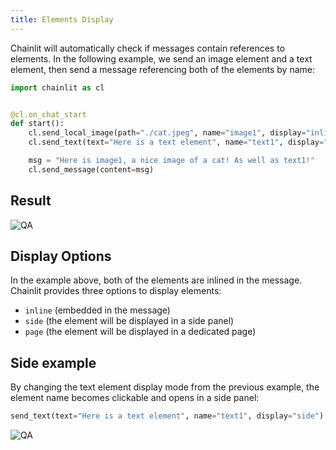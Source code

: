 ```yaml
---
title: Elements Display
---
```


Chainlit will automatically check if messages contain references to elements. In the following example, we send an image element and a text element, then send a message referencing both of the elements by name:

```python
import chainlit as cl


@cl.on_chat_start
def start():
    cl.send_local_image(path="./cat.jpeg", name="image1", display="inline")
    cl.send_text(text="Here is a text element", name="text1", display="inline")

    msg = "Here is image1, a nice image of a cat! As well as text1!"
    cl.send_message(content=msg)
```

## Result
![QA](/images/inline-documents.png)

## Display Options
In the example above, both of the elements are inlined in the message. Chainlit provides three options to display elements:
- `inline` (embedded in the message)
- `side` (the element will be displayed in a side panel)
- `page` (the element will be displayed in a dedicated page)

## Side example
By changing the text element display mode from the previous example, the element name becomes clickable and opens in a side panel:

```python
send_text(text="Here is a text element", name="text1", display="side")
```

![QA](/images/side-document.png)